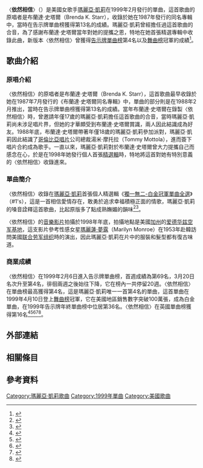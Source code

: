 
{{Infobox single
| Name = 依然相信<br />I Still Believe
| Cover = 
| Caption = 
| Border = yes
| Artist = [[瑪麗亞·凱莉|瑪麗亞·凱莉]]
| Album = [[獨一無二-白金冠軍單曲全選|獨一無二-白金冠軍單曲全選]]
| Released = 1999年2月8日
| Format = {{hlist|[[CD|CD]]|[[錄音帶|錄音帶]]|7" single|12" single}}
| Recorded = 1998年
| Genre = {{hlist|[[流行音樂|流行音樂]]|[[節奏藍調|節奏藍調]]}}
| Length = 3:54
| Label = [[哥倫比亞唱片|哥倫比亞唱片]]
| Writer = {{hlist|Antonina Armato|Giuseppe Cantarelli}}
| Producer = {{hlist|瑪麗亞·凱莉|Stevie J|Mike Mason}}
| Last single = "[[When_You_Believe|When You Believe]]" <br />(1998)
| This single = '''"I Still Believe"''' <br />(1999)
| Next single = "[[Heartbreaker_(Mariah_Carey_song)|Heartbreaker]]" <br />(1999)
| Misc = 
}}
〈'''依然相信'''〉（{{lang-en|'''I Still Believe'''}}）是美國女歌手[[瑪麗亞·凱莉|瑪麗亞·凱莉]]在1999年2月發行的單曲，這首歌曲的原唱者是布蘭達·史塔爾（Brenda K. Starr），收錄於她在1987年發行的同名專輯中，當時在告示牌單曲榜獲得第13名的成績。瑪麗亞·凱莉曾經擔任過這首歌曲的合音，為了感謝布蘭達·史塔爾當年對她的提攜之恩，特地在她首張精選專輯中收錄此曲，新版本〈依然相信〉曾獲得[[Billboard_Hot_100|告示牌單曲榜]]第4名以及[[告示牌舞曲排行榜|舞曲榜]]冠軍的成績<ref>{{Cite web |url=http://www.billboard.com/artist/309388/mariah-carey/chart?page=3&f=379 |title=美國告示牌瑪麗亞·凱莉單曲榜成績 |accessdate=2016-06-13 |archive-date=2016-03-21 |archive-url=https://web.archive.org/web/20160321111326/http://www.billboard.com/artist/309388/mariah-carey/chart?page=3&f=379 |dead-url=no }}</ref>。

==歌曲介紹==
===原唱介紹===
〈依然相信〉的原唱者是布蘭達·史塔爾（Brenda K. Starr），這首歌曲最早收錄於她在1987年7月發行的《布蘭達·史塔爾同名專輯》中，單曲的部分則是在1988年2月推出，當時在告示牌單曲榜獲得第13名的成績。當年布蘭達·史塔爾在錄製〈依然相信〉時，曾邀請年僅17歲的瑪麗亞·凱莉擔任這首歌曲的合音，當時瑪麗亞·凱莉尚未涉足唱片界，但她的才華頗受到布蘭達·史塔爾賞識，兩人因此結識成為好友。1988年底，布蘭達·史塔爾帶著年僅18歲的瑪麗亞·凱莉參加派對，瑪麗亞·凱莉因此結識了[[哥倫比亞唱片|哥倫比亞唱片]]公司總裁湯米·摩托拉（Tommy Mottola），進而簽下唱片合約成為歌手。一直以來，瑪麗亞·凱莉對於布蘭達·史塔爾曾大力提攜自己而感念在心，於是在1998年她發行個人首張[[精選輯|精選輯]]時，特地將這首對她有特別意義的〈依然相信〉收錄進來。

===單曲簡介===
〈依然相信〉收錄在[[瑪麗亞·凱莉|瑪麗亞·凱莉]]首張個人精選輯《[[獨一無二-白金冠軍單曲全選|獨一無二-白金冠軍單曲全選]]》（#1's），這是一首相信愛情存在，敢勇於追求幸福積極正面的情歌，瑪麗亞·凱莉的嗓音詮釋這首歌曲，比起原版多了點成熟嫵媚的韻味<ref>{{Cite web |url=http://www.billboard.com/artist/309388/mariah-carey/biography |title=美國告示牌瑪麗亞·凱莉資料 |accessdate=2016-06-13 |archive-date=2016-03-28 |archive-url=https://web.archive.org/web/20160328015255/http://www.billboard.com/artist/309388/mariah-carey/biography |dead-url=no }}</ref><ref>{{Cite web |url=https://www.sonymusic.com.tw/main/album/%E4%BE%9D%E7%84%B6%E7%9B%B8%E4%BF%A1-%E7%91%AA%E9%BA%97%E4%BA%9E%E5%87%B1%E8%8E%89-mariah-carey-6667812 |title=台灣索尼音樂官網依然相信歌曲介紹 |accessdate=2016-06-14 |archive-date=2013-11-21 |archive-url=https://web.archive.org/web/20131121101330/http://www.sonymusic.com.tw/main/album/%E4%BE%9D%E7%84%B6%E7%9B%B8%E4%BF%A1-%E7%91%AA%E9%BA%97%E4%BA%9E%E5%87%B1%E8%8E%89-mariah-carey-6667812 |dead-url=no }}</ref>。

〈依然相信〉的[[音樂影片|音樂影片]]拍攝於1998年年底，拍攝地點是美國[[加州|加州]]的[[爱德华兹空军基地|爱德华兹空军基地]]，這支影片參考性感女星[[玛丽莲·梦露|瑪麗蓮·夢露]]（Marilyn Monroe）在1953年赴韓訪問美國[[联合劳军组织|联合劳军组织]]時的演出，因此瑪麗亞·凱莉在片中的服裝和髮型都有復古味道。

===商業成績===
〈依然相信〉在1999年2月6日進入告示牌單曲榜，首週成績為第69名，3月20日名次升至第4名，徘徊兩週之後始往下降，它在榜內一共停留20週。〈依然相信〉在單曲榜最高獲得第4名，這是瑪麗亞·凱莉唯一一首第4名的單曲，這首單曲在1999年4月10日登上[[告示牌舞曲排行榜|舞曲榜]]冠軍，它在美國地區銷售數字突破100萬張，成為白金單曲，在1999年告示牌年終單曲榜中位居第36名。〈依然相信〉在英國單曲榜獲得第16名<ref>{{Cite web |url=http://www.billboard.com/charts/hot-100/1999-02-06 |title=1999-02-06告示牌單曲榜 |accessdate=2016-06-14 |archive-date=2020-10-19 |archive-url=https://web.archive.org/web/20201019191625/https://www.billboard.com/charts/hot-100/1999-02-06 |dead-url=no }}</ref><ref>{{Cite web |url=http://www.billboard.com/charts/hot-100/1999-03-20 |title=1999-03-20告示牌單曲榜 |accessdate=2016-06-14 |archive-date=2018-06-18 |archive-url=https://web.archive.org/web/20180618131104/https://www.billboard.com/charts/hot-100/1999-03-20 |dead-url=no }}</ref><ref>{{Cite web |url=http://www.billboard.com/charts/dance-club-play-songs/1999-04-10 |title=1999-04-10告示牌舞曲榜 |accessdate=2016-06-14 |archive-date=2019-12-05 |archive-url=https://web.archive.org/web/20191205203958/https://www.billboard.com/charts/dance-club-play-songs/1999-04-10 |dead-url=no }}</ref><ref>{{Cite web |url=http://www.officialcharts.com/artist/25943/mariah-carey/ |title=英國排行榜瑪麗亞·凱莉專輯單曲成績 |accessdate=2016-06-13 |archive-date=2020-01-18 |archive-url=https://web.archive.org/web/20200118035532/https://www.officialcharts.com/artist/25943/mariah-carey/ |dead-url=no }}</ref><ref>{{Cite web |url=https://www.riaa.com/gold-platinum/?tab_active=default-award&se=Mariah+Carey#search_section |title=美國RIAA瑪麗亞·凱莉銷售數字 |accessdate=2016-06-13 |archive-date=2016-06-24 |archive-url=https://web.archive.org/web/20160624070657/http://www.riaa.com/gold-platinum/?tab_active=default-award&se=Mariah+Carey#search_section |dead-url=no }}</ref>。

==外部連結==
{{Mariah Carey songs}}
==相關條目==
{{main|玛丽亚·凯莉乐坛记录}}
{{main|玛丽亚·凯莉得奖列表}}
==參考資料==
{{reflist|3}}
[[Category:瑪麗亞·凱莉歌曲|Category:瑪麗亞·凱莉歌曲]]
[[Category:1999年單曲|Category:1999年單曲]]
[[Category:美國歌曲|Category:美國歌曲]]